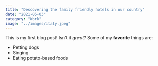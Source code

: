 ```yaml
---
title: "Descovering the family friendly hotels in our country"
date: "2021-05-03"
category: "Work"
image: "../images/italy.jpeg"
---
```

This is my first blog post! Isn't it *great*?
Some of my **favorite** things are:
* Petting dogs
* Singing
* Eating potato-based foods